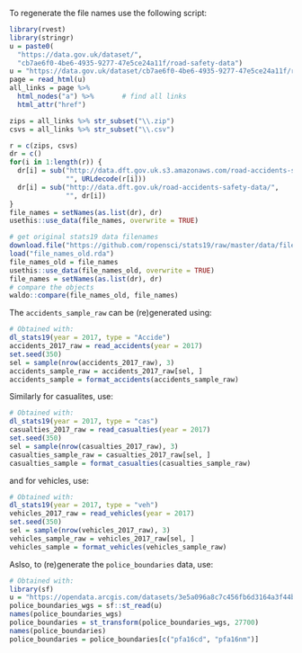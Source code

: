 To regenerate the file names use the following script:
```r
library(rvest)
library(stringr)
u = paste0(
  "https://data.gov.uk/dataset/",
  "cb7ae6f0-4be6-4935-9277-47e5ce24a11f/road-safety-data")
u = "https://data.gov.uk/dataset/cb7ae6f0-4be6-4935-9277-47e5ce24a11f/road-safety-data"
page = read_html(u)
all_links = page %>%
  html_nodes("a") %>%       # find all links
  html_attr("href")

zips = all_links %>% str_subset("\\.zip")
csvs = all_links %>% str_subset("\\.csv")

r = c(zips, csvs)
dr = c()
for(i in 1:length(r)) {
  dr[i] = sub("http://data.dft.gov.uk.s3.amazonaws.com/road-accidents-safety-data/",
              "", URLdecode(r[i]))
  dr[i] = sub("http://data.dft.gov.uk/road-accidents-safety-data/",
              "", dr[i])
}
file_names = setNames(as.list(dr), dr)
usethis::use_data(file_names, overwrite = TRUE)

# get original stats19 data filenames
download.file("https://github.com/ropensci/stats19/raw/master/data/file_names.rda", "file_names_old.rda")
load("file_names_old.rda")
file_names_old = file_names
usethis::use_data(file_names_old, overwrite = TRUE)
file_names = setNames(as.list(dr), dr)
# compare the objects
waldo::compare(file_names_old, file_names)
```

The `accidents_sample_raw` can be (re)generated using:

```r
# Obtained with:
dl_stats19(year = 2017, type = "Accide")
accidents_2017_raw = read_accidents(year = 2017)
set.seed(350)
sel = sample(nrow(accidents_2017_raw), 3)
accidents_sample_raw = accidents_2017_raw[sel, ]
accidents_sample = format_accidents(accidents_sample_raw)
```

Similarly for casualites, use:

```r
# Obtained with:
dl_stats19(year = 2017, type = "cas")
casualties_2017_raw = read_casualties(year = 2017)
set.seed(350)
sel = sample(nrow(casualties_2017_raw), 3)
casualties_sample_raw = casualties_2017_raw[sel, ]
casualties_sample = format_casualties(casualties_sample_raw)
```

and for vehicles, use:
```r
# Obtained with:
dl_stats19(year = 2017, type = "veh")
vehicles_2017_raw = read_vehicles(year = 2017)
set.seed(350)
sel = sample(nrow(vehicles_2017_raw), 3)
vehicles_sample_raw = vehicles_2017_raw[sel, ]
vehicles_sample = format_vehicles(vehicles_sample_raw)
```

Aslso, to (re)generate the `police_boundaries` data, use:
```r
# Obtained with:
library(sf)
u = "https://opendata.arcgis.com/datasets/3e5a096a8c7c456fb6d3164a3f44b005_3.geojson"
police_boundaries_wgs = sf::st_read(u)
names(police_boundaries_wgs)
police_boundaries = st_transform(police_boundaries_wgs, 27700)
names(police_boundaries)
police_boundaries = police_boundaries[c("pfa16cd", "pfa16nm")]
```
